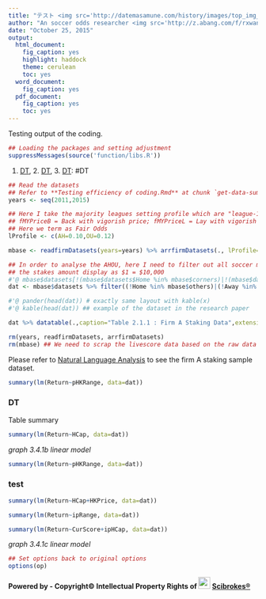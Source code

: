 ```yaml
---
title: "テスト <img src='http://datemasamune.com/history/images/top_img_01.jpg' width='36'>"
author: "An soccer odds researcher <img src='http://z.abang.com/f/rxwanju/1/3/s/B/0/-/FIG-IPN-1490_02.jpg' width='22'>"
date: "October 25, 2015"
output: 
  html_document: 
    fig_caption: yes
    highlight: haddock
    theme: cerulean
    toc: yes
  word_document: 
    fig_caption: yes
  pdf_document: 
    fig_caption: yes
    toc: yes
---
```


Testing output of the coding.

```r
## Loading the packages and setting adjustment
suppressMessages(source('function/libs.R'))
```

1. [DT], 2. [DT](## DT), 3. [DT]: #DT

```r
## Read the datasets
## Refer to **Testing efficiency of coding.Rmd** at chunk `get-data-summary-table-2.1`
years <- seq(2011,2015)

## Here I take the majority leagues setting profile which are "league-10-12"
## fMYPriceB = Back with vigorish price; fMYPriceL = Lay with vigorish price
## Here we term as Fair Odds
lProfile <- c(AH=0.10,OU=0.12)

mbase <- readfirmDatasets(years=years) %>% arrfirmDatasets(., lProfile=lProfile)

## In order to analyse the AHOU, here I need to filter out all soccer matches other than AHOU. (For example : Corners, Total League Goals etc.)
## the stakes amount display as $1 = $10,000
#'@ mbase$datasets[!(mbase$datasets$Home %in% mbase$corners)|!(mbase$datasets$Away %in% mbase$corners),]
dat <- mbase$datasets %>% filter((!Home %in% mbase$others)|(!Away %in% mbase$others)) %>% mutate(Stakes=Stakes/10000, Return=Return/10000, PL=PL/10000, Month=month(ymd(Date), label=TRUE))

#'@ pander(head(dat)) # exactly same layout with kable(x)
#'@ kable(head(dat)) ## example of the dataset in the research paper

dat %>% datatable(.,caption="Table 2.1.1 : Firm A Staking Data",extensions=c('ColReorder','ColVis','TableTools'),options=list(dom='TC<"clear">rlfrtip',colVis=list(exclude=c(0),activate='mouseover'),tableTools=list(sSwfPath=copySWF(pdf=TRUE)),scrollX=TRUE,scrollCollapse=TRUE))

rm(years, readfirmDatasets, arrfirmDatasets)
rm(mbase) ## We need to scrap the livescore data based on the raw data mbase without filter, but this is not the point in this research paper.
```

  Please refer to [Natural Language Analysis](http://rpubs.com/englianhu/natural-language-analysis) to see the firm A staking sample dataset. 
  
```r
summary(lm(Return~pHKRange, data=dat))
```

### DT


Table summary

```r
summary(lm(Return~HCap, data=dat))
```

*graph 3.4.1b* *linear model*

```r
summary(lm(Return~pHKRange, data=dat))
```

### test

```r
summary(lm(Return~HCap+HKPrice, data=dat))
```

```r
summary(lm(Return~ipRange, data=dat))
```

```r
summary(lm(Return~CurScore+ipHCap, data=dat))
```

*graph 3.4.1c* *linear model*

```r
## Set options back to original options
options(op)
```

**Powered by - Copyright© Intellectual Property Rights of <img src='figure/Orchard.jpg' width='24'> [Scibrokes®](http://www.scibrokes.com)**


